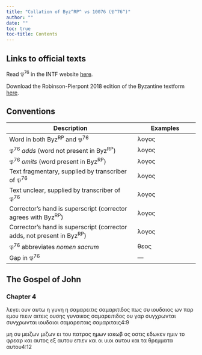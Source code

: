 ```yaml
---
title: "Collation of Byz^RP^ vs 10076 (𝔓^76^)"
author: ""
date: ""
toc: true
toc-title: Contents
---
```


::: {.callout-note appearance="minimal" icon="false" collapse="true"}
# Links to official texts

Read 𝔓^76^ in the INTF website [here](https://ntvmr.uni-muenster.de/manuscript-workspace?docID=10076).

Download the Robinson-Pierpont 2018 edition of the Byzantine textform [here](https://web.archive.org/web/20210413060536/https://byzantinetext.com/wp-content/uploads/2021/03/robinson-pierpont-2018-gnt-edition.pdf).


:::


::: {.callout-note appearance="minimal" icon="false" collapse="true"}
# Conventions

| Description                                                              	| Examples                           	|
|--------------------------------------------------------------------------	|------------------------------------	|
| Word in both Byz^RP^ and 𝔓^76^                                   	| λογος                              	|
| 𝔓^76^ *adds* (word not present in Byz^RP^)                       	| [λογος]{.greek-added}            	|
| 𝔓^76^ *omits* (word present in Byz^RP^)                          	| [λογος]{.greek-omitted}          	|
| Text fragmentary, supplied by transcriber of 𝔓^76^               	| [λογος]{.greek-supplied}         	|
| Text unclear, supplied by transcriber of 𝔓^76^                   	| [λογος]{.unclear}                	|
| Corrector's hand is superscript (corrector agrees with Byz^RP^)          	| [λογος]{.corr}                   	|
| Corrector's hand is superscript (corrector adds, not present in Byz^RP^) 	| [[λογος]{.corr}]{.greek-added} 	|
| 𝔓^76^ abbreviates *nomen sacrum*                                 	| [θεος]{.greek-abbr}            	|
| Gap in 𝔓^76^                                                     	| [―]{.gap}                        	|
:::

## The Gospel of John

### Chapter 4

[λεγει]{.greek-omitted} [ουν]{.greek-omitted} [αυτω]{.greek-omitted} [η]{.greek-omitted} [γυνη]{.greek-omitted} [η]{.greek-omitted} [σαμαρειτις]{.greek-omitted} [[σα]{.greek-supplied}[μαρι]{.greek-supplied}[τ]{.unclear}ιδος]{.greek-added} [πως]{.greek-omitted} [συ]{.greek-omitted} [ιουδαιος]{.greek-omitted} [ων]{.greek-omitted} [παρ]{.greek-omitted} [εμου]{.greek-omitted} [πιειν]{.greek-omitted} [αιτεις]{.greek-omitted} [ο]{.unclear}[υσης]{.greek-supplied} [γυναικος]{.greek-omitted} [σαμαρειτιδος]{.greek-omitted} [ου]{.greek-supplied} [γαρ]{.greek-supplied} [συγχρωνται]{.greek-omitted} [συν[χρ]{.unclear}[ωνται]{.greek-supplied}]{.greek-added} [ιου]{.greek-supplied}δαιοι [σαμαρειταις]{.greek-omitted} [σ[α]{.unclear}[μαρι]{.greek-supplied}[ταις]{.greek-supplied}]{.greek-added}[4:9]{.aside}

[μη]{.greek-supplied} [συ]{.greek-supplied} [μειζων]{.greek-omitted} [μιζ[ω]{.unclear}[ν]{.greek-supplied}]{.greek-added} [ει]{.greek-supplied} [του]{.greek-supplied} [πατρος]{.greek-abbr} ημω[ν]{.unclear} [ιακωβ]{.greek-supplied} [ος]{.greek-omitted} [[οσ]{.greek-supplied}τις]{.greek-added} εδ[ω]{.unclear}[κεν]{.greek-supplied} [ημιν]{.greek-supplied} [τ]{.greek-supplied}[ο]{.unclear} φρ[εα]{.unclear}ρ [και]{.greek-supplied} [αυτος]{.greek-supplied} [ε]{.greek-supplied}[ξ]{.unclear} αυτου επι[ε]{.unclear}[ν]{.greek-supplied} [και]{.greek-supplied} [οι]{.greek-omitted} [υιοι]{.greek-omitted} [αυτου]{.greek-omitted} [και]{.greek-omitted} [τ]{.greek-supplied}[α]{.unclear} θρ[εμ]{.unclear}ματα [αυτου]{.greek-supplied}[4:12]{.aside}

